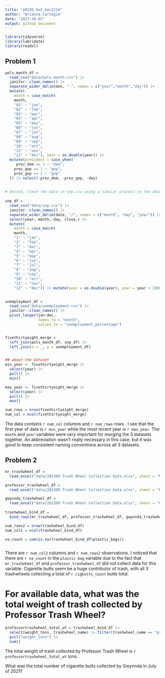 ```yaml
---
title: "p8105_hw2_bac2214"
author: "Brianna Carnagie"
date: "2023-10-02"
output: github_document
---
```


```r
library(tidyverse)
library(lubridate)
library(readxl)
```

## Problem 1
```r
pols_month_df = 
  read_csv("data/pols-month.csv") |> 
  janitor::clean_names() |> 
  separate_wider_delim(mon, "-", names = c("year","month","day")) |> 
  mutate(
    month = case_match(
    month,
    "01" ~ "jan",
    "02" ~ "feb",
    "03" ~ "mar",
    "04" ~ "apr",
    "05" ~ "may",
    "06" ~ "jun",
    "07" ~ "jul",
    "08" ~ "aug",
    "09" ~ "sep",
    "10" ~ "oct",
    "11" ~ "nov",
    "12" ~ "dec"), year = as.double(year)) |> 
  mutate(president = case_when(
     prez_dem == 1 ~ "dem",
    prez_gop == 1 ~ "gop",
    prez_gop == 2 ~ "gop"
  )) |> select(-prez_dem, -prez_gop, -day) 
  
 
# Second, clean the data in snp.csv using a similar process to the above. For consistency across datasets, arrange according to year and month, and organize so that year and month are the leading columns.
  
snp_df = 
  read_csv("data/snp.csv") |> 
  janitor::clean_names() |> 
  separate_wider_delim(date, "/", names = c("month", "day", "year")) |> 
  select(year, month,-day, close,) |> 
  mutate(
    month = case_match(
    month,
    "1" ~ "jan",
    "2" ~ "feb",
    "3" ~ "mar",
    "4" ~ "apr",
    "5" ~ "may",
    "6" ~ "jun",
    "7" ~ "jul",
    "8" ~ "aug",
    "9" ~ "sep",
    "10" ~ "oct",
    "11" ~ "nov",
    "12" ~ "dec")) |> mutate(year = as.double(year), year = year + 2000)
  

unemployment_df = 
  read_csv("data/unemployment.csv") |> 
  janitor::clean_names() |> 
  pivot_longer(jan:dec,
               names_to = "month",
               values_to = "unemployment_percentage") 


fivethirtyeight_merge = 
  left_join(pols_month_df, snp_df) |>
  left_join(x = _, y = unemployment_df)


## about the dataset
min_year <- fivethirtyeight_merge |> 
  select(year) |> 
  pull() |> 
  min()

max_year <- fivethirtyeight_merge |> 
  select(year) |> 
  pull() |> 
  max()

num_rows = nrow(fivethirtyeight_merge)
num_col = ncol(fivethirtyeight_merge)

```

The data contains `r num_col` columns and `r num_rows` rows . I see that the first year of data is `r min_year`  while the most recent year is `r max_year`. The `month` and `year` variables were very important for merging the 3 datasets together. An abbreviation wasn't really necessary in this case, but it was good to keep consistent naming conventions across all 3 datasets.

## Problem 2
```r
mr_trashwheel_df =
  read_excel("data/202309 Trash Wheel Collection Data.xlsx", sheet = "Mr. Trash Wheel", range = "A2:N586") |> janitor::clean_names() |> mutate(homes_powered = (weight_tons * 500)/30, trashwheel_name = "mr_trashwheel", year = as.double(year)) |> relocate(trashwheel_name)

professor_trashwheel_df = 
  read_excel("data/202309 Trash Wheel Collection Data.xlsx", sheet = "Professor Trash Wheel", range = "A2:M108") |> janitor::clean_names() |> mutate(homes_powered = (weight_tons * 500)/30, trashwheel_name = "professor_trashwheel")|> relocate(trashwheel_name)

gwynnda_trashwheel_df = 
  read_excel("data/202309 Trash Wheel Collection Data.xlsx", sheet = "Gwynnda Trash Wheel", range = "A2:L157") |> janitor::clean_names() |> mutate(homes_powered = (weight_tons * 500)/30, trashwheel_name = "gwynnda_trashwheel") |> relocate(trashwheel_name)
 
trashwheel_bind_df = 
  bind_rows(mr_trashwheel_df, professor_trashwheel_df, gwynnda_trashwheel_df) 

num_rows2 = nrow(trashwheel_bind_df)
num_col2 = ncol(trashwheel_bind_df)

na_count = sum(is.na(trashwheel_bind_df$plastic_bags))



```

There are `r num_col2` columns and `r num_rows2` observations. I noticed that there are `r na_count` in the `plastic bag` variable due to the fact that `mr_trashwheel_df` and `professor_trashwheel_df` did not collect data for this variable. Cigarette butts seem be a huge contributor of trash, with all 3 trashwheels collecting a total of `r cigbutts_count` butts total. 



# For available data, what was the total weight of trash collected by Professor Trash Wheel?
```r
professortrashwheel_total_wt = trashwheel_bind_df |> 
  select(weight_tons, trashwheel_name) |> filter(trashwheel_name == "professor_trashwheel") |> 
  pull("weight_tons") |> 
  sum()

```
The total weight of trash collected by Professor Trash Wheel is `r professortrashwheel_total_wt` tons.



What was the total number of cigarette butts collected by Gwynnda in July of 2021?



